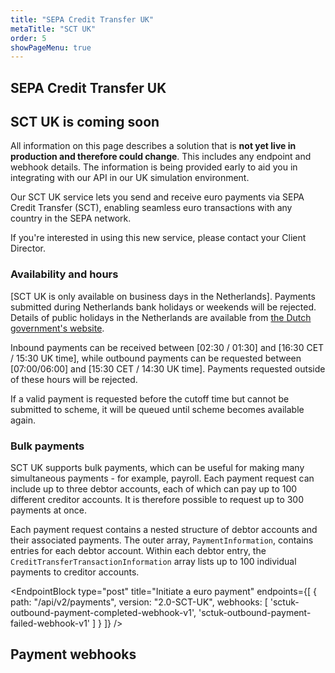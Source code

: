 ```yaml
---
title: "SEPA Credit Transfer UK"
metaTitle: "SCT UK"
order: 5
showPageMenu: true
---
```



## SEPA Credit Transfer UK

<Callout colour="green">
  <h2>SCT UK is coming soon</h2>
  <p>All information on this page describes a solution that is <strong>not yet live in production and therefore could change</strong>. This includes any endpoint and webhook details. The information is being provided early to aid you in integrating with our API in our UK simulation environment.</p>
</Callout>

Our SCT UK service lets you send and receive euro payments via SEPA Credit Transfer (SCT), enabling seamless euro transactions with any country in the SEPA network.

If you're interested in using this new service, please contact your Client Director.

### Availability and hours

[SCT UK is only available on business days in the Netherlands]. Payments submitted during Netherlands bank holidays or weekends will be rejected. Details of public holidays in the Netherlands are available from [the Dutch government's website](https://www.government.nl/topics/working-hours/question-and-answer/public-holidays-in-the-netherlands).

Inbound payments can be received between [02:30 / 01:30] and [16:30 CET / 15:30 UK time], while outbound payments can be requested between [07:00/06:00] and [15:30 CET / 14:30 UK time]. Payments requested outside of these hours will be rejected.

If a valid payment is requested before the cutoff time but cannot be submitted to scheme, it will be queued until scheme becomes available again.

### Bulk payments

SCT UK supports bulk payments, which can be useful for making many simultaneous payments - for example, payroll. Each payment request can include up to three debtor accounts, each of which can pay up to 100 different creditor accounts. It is therefore possible to request up to 300 payments at once.

Each payment request contains a nested structure of debtor accounts and their associated payments. The outer array, `PaymentInformation`, contains entries for each debtor account. Within each debtor entry, the `CreditTransferTransactionInformation` array lists up to 100 individual payments to creditor accounts.

<EndpointBlock
  type="post"
  title="Initiate a euro payment"
  endpoints={[
    {
      path: "/api/v2/payments",
      version: "2.0-SCT-UK",
      webhooks: [
        'sctuk-outbound-payment-completed-webhook-v1',
        'sctuk-outbound-payment-failed-webhook-v1'
      ]
    }
  ]}
/>

## Payment webhooks

<WebhookPlaceholder render='sctuk-outbound-payment-completed-webhook-v1' />
<WebhookPlaceholder render='sctuk-outbound-payment-failed-webhook-v1' />

